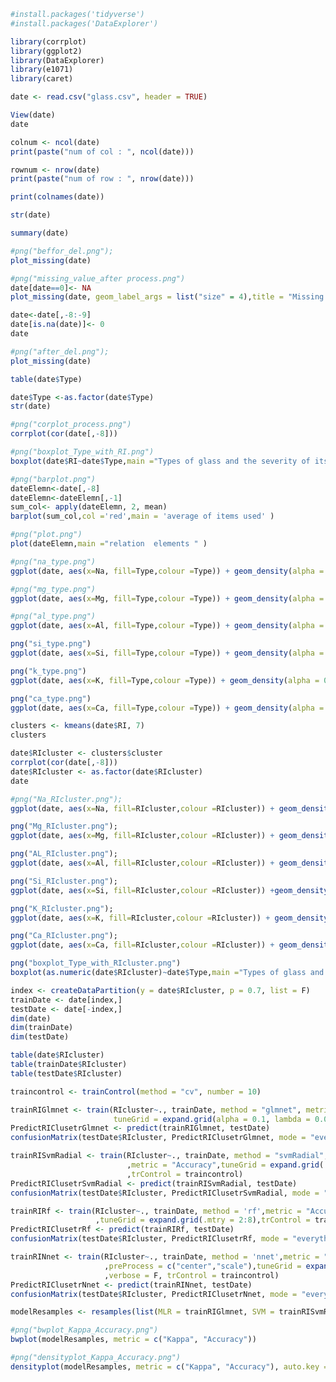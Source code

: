 ```r
#install.packages('tidyverse')
#install.packages('DataExplorer')
```
```r
library(corrplot)
library(ggplot2)
library(DataExplorer)
library(e1071)
library(caret)
```
```r
date <- read.csv("glass.csv", header = TRUE)
```

```r
View(date)
date
```

```r
colnum <- ncol(date)
print(paste("num of col : ", ncol(date)))
```

```r
rownum <- nrow(date)
print(paste("num of row : ", nrow(date)))
```

```r
print(colnames(date))
```

```r
str(date)
```

```r
summary(date)
```

```r
#png("beffor_del.png");
plot_missing(date)
```

```r
#png("missing_value_after process.png")
date[date==0]<- NA
plot_missing(date, geom_label_args = list("size" = 4),title = "Missing Data in Glass",theme_config = list(legend.position =c("top")))
```

```r
date<-date[,-8:-9]
date[is.na(date)]<- 0
date
```

```r
#png("after_del.png");
plot_missing(date)
```
```r
table(date$Type)
```

```r
date$Type <-as.factor(date$Type)
str(date)
```

```r
#png("corplot_process.png")
corrplot(cor(date[,-8]))
```

```r
#png("boxplot_Type_with_RI.png")
boxplot(date$RI~date$Type,main ="Types of glass and the severity of its refraction",xlab = 'Type',ylab = 'RI')
```

```r
#png("barplot.png")
dateElemn<-date[,-8]
dateElemn<-dateElemn[,-1]
sum_col<- apply(dateElemn, 2, mean)
barplot(sum_col,col ='red',main = 'average of items used' )
```

```r
#png("plot.png")
plot(dateElemn,main ="relation  elements " )
```

```r
#png("na_type.png")
ggplot(date, aes(x=Na, fill=Type,colour =Type)) + geom_density(alpha = 0.1)
```

```r
#png("mg_type.png")
ggplot(date, aes(x=Mg, fill=Type,colour =Type)) + geom_density(alpha = 0.1)
```

```r
#png("al_type.png")
ggplot(date, aes(x=Al, fill=Type,colour =Type)) + geom_density(alpha = 0.1)
```

```r
png("si_type.png")
ggplot(date, aes(x=Si, fill=Type,colour =Type)) + geom_density(alpha = 0.1)
```

```r
png("k_type.png")
ggplot(date, aes(x=K, fill=Type,colour =Type)) + geom_density(alpha = 0.1)
```

```r
png("ca_type.png")
ggplot(date, aes(x=Ca, fill=Type,colour =Type)) + geom_density(alpha = 0.1)
```

```r
clusters <- kmeans(date$RI, 7)
clusters 
```
```r
date$RIcluster <- clusters$cluster
corrplot(cor(date[,-8]))
date$RIcluster <- as.factor(date$RIcluster)
date
```

```r
#png("Na_RIcluster.png");
ggplot(date, aes(x=Na, fill=RIcluster,colour =RIcluster)) + geom_density(alpha = 0.1)
```
```r
png("Mg_RIcluster.png");
ggplot(date, aes(x=Mg, fill=RIcluster,colour =RIcluster)) + geom_density(alpha = 0.1)
```

```r
png("AL_RIcluster.png");
ggplot(date, aes(x=Al, fill=RIcluster,colour =RIcluster)) + geom_density(alpha = 0.1)
```

```r
png("Si_RIcluster.png");
ggplot(date, aes(x=Si, fill=RIcluster,colour =RIcluster)) +geom_density(alpha = 0.1)
```

```r
png("K_RIcluster.png");
ggplot(date, aes(x=K, fill=RIcluster,colour =RIcluster)) + geom_density(alpha = 0.1)
```

```r
png("Ca_RIcluster.png");
ggplot(date, aes(x=Ca, fill=RIcluster,colour =RIcluster)) + geom_density(alpha = 0.1)
```

```r
png("boxplot_Type_with_RIcluster.png")
boxplot(as.numeric(date$RIcluster)~date$Type,main ="Types of glass and the severity of its refraction",xlab = 'Type',ylab = 'RIcluster')
```

```r
index <- createDataPartition(y = date$RIcluster, p = 0.7, list = F)
trainDate <- date[index,]
testDate <- date[-index,]
dim(date)
dim(trainDate)
dim(testDate)

```

```r
table(date$RIcluster)
table(trainDate$RIcluster)
table(testDate$RIcluster)
```

```r
traincontrol <- trainControl(method = "cv", number = 10)
```

```r
trainRIGlmnet <- train(RIcluster~., trainDate, method = "glmnet", metric = "Accuracy",
                       tuneGrid = expand.grid(alpha = 0.1, lambda = 0.004972569),trControl = traincontrol)
PredictRIClusetrGlmnet <- predict(trainRIGlmnet, testDate)
confusionMatrix(testDate$RIcluster, PredictRIClusetrGlmnet, mode = "everything")
```

```r
trainRISvmRadial <- train(RIcluster~., trainDate, method = "svmRadial", preProcess = c("center","scale")
                          ,metric = "Accuracy",tuneGrid = expand.grid(.sigma = 0.5, .C = 10)
                          ,trControl = traincontrol)
PredictRIClusetrSvmRadial <- predict(trainRISvmRadial, testDate)
confusionMatrix(testDate$RIcluster, PredictRIClusetrSvmRadial, mode = "everything")
```

```r
trainRIRf <- train(RIcluster~., trainDate, method = 'rf',metric = "Accuracy",ntree = 500
                   ,tuneGrid = expand.grid(.mtry = 2:8),trControl = traincontrol)
PredictRIClusetrRf <- predict(trainRIRf, testDate)
confusionMatrix(testDate$RIcluster, PredictRIClusetrRf, mode = "everything")
```

```r
trainRINnet <- train(RIcluster~., trainDate, method = 'nnet',metric = "Accuracy"
                     ,preProcess = c("center","scale"),tuneGrid = expand.grid(size = 10, decay = 0.1)
                     ,verbose = F, trControl = traincontrol)
PredictRIClusetrNnet <- predict(trainRINnet, testDate)
confusionMatrix(testDate$RIcluster, PredictRIClusetrNnet, mode = "everything")
```
```r
modelResamples <- resamples(list(MLR = trainRIGlmnet, SVM = trainRISvmRadial, RF = trainRIRf,NNet = trainRINnet))
```

```r
#png("bwplot_Kappa_Accuracy.png")
bwplot(modelResamples, metric = c("Kappa", "Accuracy"))
```

```r
#png("densityplot_Kappa_Accuracy.png")
densityplot(modelResamples, metric = c("Kappa", "Accuracy"), auto.key = list(coloumns = 3))
```

